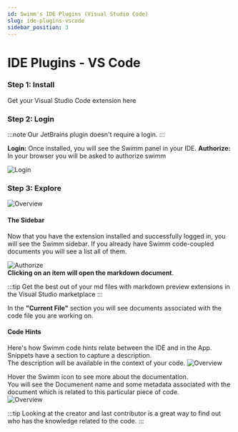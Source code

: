 ```yaml
---
id: Swimm's IDE Plugins (Visual Studio Code)
slug: ide-plugins-vscode
sidebar_position: 3
---
```


# IDE Plugins - VS Code

### Step 1: Install
Get your Visual Studio Code extension <Link href="https://marketplace.visualstudio.com/items?itemName=Swimm.swimm">here</Link>


### Step 2: Login
:::note 
Our JetBrains plugin doesn't require a login. 
:::

**Login:** Once installed, you will see the Swimm panel in your IDE.
**Authorize:** In your browser you will be asked to authorize swimm

![Login](../../static/img/vscode-login.png)

### Step 3: Explore
![Overview](../../static/img/vscode-overview.png)

#### The Sidebar
Now that you have the extension installed and successfully logged in, 
you will see the Swimm sidebar. If you already have Swimm code-coupled documents you will see a list all of them.

![Authorize](../../static/img/vscode-panel.png)<br/>
**Clicking on an item will open the markdown document**.

:::tip
Get the best out of your md files with markdown preview extensions in the Visual Studio marketplace
:::

In the **"Current File"** section you will see documents associated with the code file you are working on.

#### Code Hints

Here's how Swimm code hints relate between the IDE and in the App. <br/>
Snippets have a section to capture a description. <br/>
The description will be available in the context of your code.
![Overview](../../static/img/code-comments.png)

Hover the Swimm icon to see more about the documentation.<br/>
You will see the Documenent name and some metadata associated with the document which is related to this particular piece of code.<br/>
![Overview](../../static/img/icon-hover.png)

:::tip
Looking at the creator and last contributor is a great way to find out who has the knowledge related to the code.
:::
